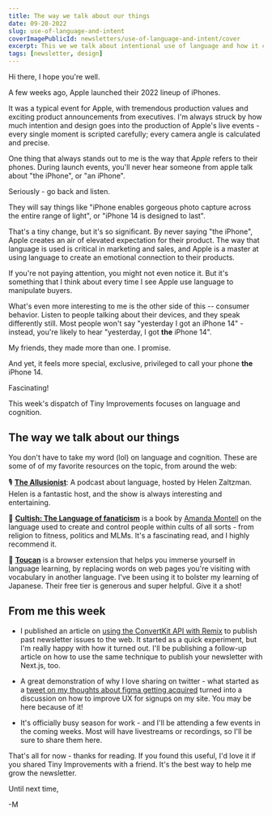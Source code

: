 ```yaml
---
title: The way we talk about our things
date: 09-20-2022
slug: use-of-language-and-intent
coverImagePublicId: newsletters/use-of-language-and-intent/cover
excerpt: This we we talk about intentional use of language and how it can affect subconscious behavior.
tags: [newsletter, design]
---
```


Hi there,
I hope you're well.

A few weeks ago, Apple launched their 2022 lineup of iPhones.

It was a typical event for Apple, with tremendous production values and exciting product announcements from executives. I'm always struck by how much intention and design goes into the production of Apple's live events - every single moment is scripted carefully; every camera angle is calculated and precise.

One thing that always stands out to me is the way that _Apple_ refers to their phones. During launch events, you'll never hear someone from apple talk about "the iPhone", or "an iPhone".

Seriously - go back and listen.

They will say things like "iPhone enables gorgeous photo capture across the entire range of light", or "iPhone 14 is designed to last".

That's a tiny change, but it's so significant. By never saying "the iPhone", Apple creates an air of elevated expectation for their product. The way that language is used is critical in marketing and sales, and Apple is a master at using language to create an emotional connection to their products.

If you're not paying attention, you might not even notice it. But it's something that I think about every time I see Apple use language to manipulate buyers.

What's even more interesting to me is the other side of this -- consumer behavior. Listen to people talking about their devices, and they speak differently still. Most people won't say "yesterday I got an iPhone 14" - instead, you're likely to hear "yesterday, I got **the** iPhone 14".

My friends, they made more than one. I promise.

And yet, it feels more special, exclusive, privileged to call your phone **the** iPhone 14.

Fascinating!

This week's dispatch of Tiny Improvements focuses on language and cognition.

## The way we talk about our things

You don't have to take my word (lol) on language and cognition. These are some of of my favorite resources on the topic, from around the web:

🎙 [**The Allusionist**](https://www.theallusionist.org/): A podcast about language, hosted by Helen Zaltzman. Helen is a fantastic host, and the show is always interesting and entertaining.

📖 [**Cultish: The Language of fanaticism**](https://hardcover.app/books/cultish) is a book by [Amanda Montell](https://twitter.com/AmandaMontell) on the language used to create and control people within cults of all sorts - from religion to fitness, politics and MLMs. It's a fascinating read, and I highly recommend it.

🦤 [**Toucan**](https://jointoucan.com/) is a browser extension that helps you immerse yourself in language learning, by replacing words on web pages you're visiting with vocabulary in another language. I've been using it to bolster my learning of Japanese. Their free tier is generous and super helpful. Give it a shot!

## From me this week

- I published an article on [using the ConvertKit API with Remix](https://mikebifulco.com/posts/publish-your-newsletter-with-convertkit-api-remix) to publish past newsletter issues to the web. It started as a quick experiment, but I'm really happy with how it turned out. I'll be publishing a follow-up article on how to use the same technique to publish your newsletter with Next.js, too.

- A great demonstration of why I love sharing on twitter - what started as a [tweet on my thoughts about figma getting acquired](https://twitter.com/irreverentmike/status/1570393684130103298) turned into a discussion on how to improve UX for signups on my site. You may be here because of it!
- It's officially busy season for work - and I'll be attending a few events in the coming weeks. Most will have livestreams or recordings, so I'll be sure to share them here.

That's all for now - thanks for reading. If you found this useful, I'd love it if you shared Tiny Improvements with a friend. It's the best way to help me grow the newsletter.

Until next time,

-M
